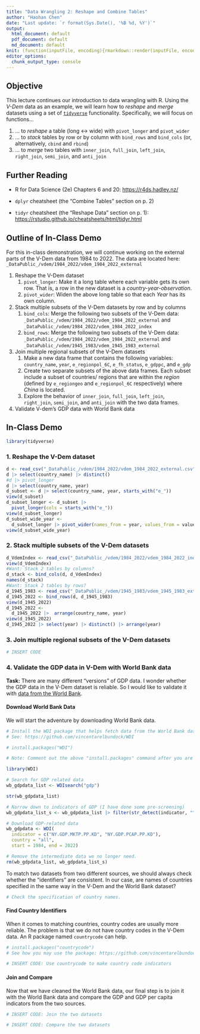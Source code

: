 ---
title: "Data Wrangling 2: Reshape and Combine Tables"
author: "Haohan Chen"
date: "Last update: `r format(Sys.Date(), '%B %d, %Y')`"
output: 
  html_document: default
  pdf_document: default
  md_document: default
knit: (function(inputFile, encoding){rmarkdown::render(inputFile, encoding = encoding, output_format = "all", knit_root_dir = getwd())})
editor_options: 
  chunk_output_type: console
---

## Objective

This lecture continues our introduction to data wrangling with R. Using the *V-Dem* data as an example, we will learn how to *reshape* and *merge* datasets using a set of [`tidyverse`](https://www.tidyverse.org/) functionality. Specifically, we will focus on functions...

1.  ... to *reshape* a table (long \<-\> wide) with `pivot_longer` and `pivot_wider`
2.  ... to *stack* tables by row or by column with `bind_rows` and `bind_cols` (or, alternatively, `cbind` and `rbind`)
3.  ... to *merge* two tables with `inner_join`, `full_join`, `left_join`, `right_join`, `semi_join`, and `anti_join`

## Further Reading

-   R for Data Science (2e) Chapters 6 and 20: <https://r4ds.hadley.nz/>

-   `dplyr` cheatsheet (the "Combine Tables" section on p. 2)

-   `tidyr` cheatsheet (the "Reshape Data" section on p. 1): <https://rstudio.github.io/cheatsheets/html/tidyr.html>

## Outline of In-Class Demo

For this in-class demonstration, we will continue working on the external parts of the V-Dem data from 1984 to 2022. The data are located here: `_DataPublic_/vdem/1984_2022/vdem_1984_2022_external`

1.  Reshape the V-Dem dataset
    1.  `pivot_longer`: Make it a long table where each variable gets its own row. That is, a row in the new dataset is a *country-year-observation*.
    2.  `pivot_wider`: Widen the above long table so that each *Year* has its own column.
2.  Stack multiple subsets of the V-Dem datasets by row and by columns
    1.  `bind_cols`: Merge the following two subsets of the V-Dem data: `_DataPublic_/vdem/1984_2022/vdem_1984_2022_external` and `_DataPublic_/vdem/1984_2022/vdem_1984_2022_index`
    2.  `bind_rows`: Merge the following two subsets of the V-Dem data: `_DataPublic_/vdem/1984_2022/vdem_1984_2022_external` and `_DataPublic_/vdem/1945_1983/vdem_1945_1983_external`
3.  Join multiple regional subsets of the V-Dem datasets
    1.  Make a new data frame that contains the following variables: `country_name`, `year`, `e_regionpol_6C`, `e_fh_status`, `e_gdppc`, and `e_gdp`
    2.  Create two separate subsets of the above data frames. Each subset include a subset of countries/ regions that are within the *region* (defined by `e_regiongeo` and `e_regionpol_6C` respectively) where *China* is located.
    3.  Explore the behavior of `inner_join`, `full_join`, `left_join`, `right_join`, `semi_join`, and `anti_join` with the two data frames.
4.  Validate V-dem's GDP data with World Bank data

## In-Class Demo

```{r}
library(tidyverse)
```

### 1. Reshape the V-Dem dataset

```{r}
d <- read_csv("_DataPublic_/vdem/1984_2022/vdem_1984_2022_external.csv")
d |> select(country_name) |> distinct()
#d |> pivot_longer
d |> select(country_name, year)
d_subset <- d |> select(country_name, year, starts_with("e_"))
view(d_subset)
d_subset_longer <- d_subset |> 
  pivot_longer(cols = starts_with("e_"))
view(d_subset_longer)
d_subset_wide_year <-
  d_subset_longer |> pivot_wider(names_from = year, values_from = value)
view(d_subset_wide_year)
```

### 2. Stack multiple subsets of the V-Dem datasets

```{r}
d_VdemIndex <- read_csv("_DataPublic_/vdem/1984_2022/vdem_1984_2022_index.csv")
view(d_VdemIndex)
#Want: Stack 2 tables by columns?
d_stack <- bind_cols(d, d_VdemIndex)
names(d_stack)
#Want: Stack 2 tables by rows?
d_1945_1983 <- read_csv("_DataPublic_/vdem/1945_1983/vdem_1945_1983_external.csv")
d_1945_2022 <- bind_rows(d, d_1945_1983)
view(d_1945_2022)
d_1945_2022 <- 
  d_1945_2022 |>  arrange(country_name, year)
view(d_1945_2022)
d_1945_2022 |> select(year) |> distinct() |> arrange(year)
```

### 3. Join multiple regional subsets of the V-Dem datasets

```{r}
# INSERT CODE
```

### 4. Validate the GDP data in V-Dem with World Bank data 

**Task:** There are many different "versions" of GDP data. I wonder whether the GDP data in the V-Dem dataset is reliable. So I would like to validate it with [data from the World Bank](https://data.worldbank.org/).

#### Download World Bank Data

We will start the adventure by downloading World Bank data.

```{r}
# Install the WDI package that helps fetch data from the World Bank dataset
# See: https://github.com/vincentarelbundock/WDI

# install.packages("WDI")

# Note: Comment out the above "install.packages" command after you are done with installing the package.
```

```{r}
library(WDI)
```

```{r}
# Search for GDP related data
wb_gdpdata_list <- WDIsearch("gdp")

str(wb_gdpdata_list)

# Narrow down to indicators of GDP (I have done some pre-screening)
wb_gdpdata_list_s <- wb_gdpdata_list |> filter(str_detect(indicator, "^NY\\.GDP"))
```

```{r}
# Download GDP-related data
wb_gdpdata <- WDI(
  indicator = c("NY.GDP.MKTP.PP.KD", "NY.GDP.PCAP.PP.KD"), 
  country = "all", 
  start = 1984, end = 2022)
```

```{r}
# Remove the intermediate data we no longer need.
rm(wb_gdpdata_list, wb_gdpdata_list_s)
```

To match two datasets from two different sources, we should always check whether the "identifiers" are consistent. In our case, are names of countries specified in the same way in the V-Dem and the World Bank dataset?

```{r}
# Check the specification of country names.

```

#### Find Country Identifiers

When it comes to matching countries, country codes are usually more reliable. The problem is that we do not have country codes in the V-Dem data. An R package named `countrycode` can help.

```{r}
# install.packages("countrycode")
# See how you may use the package: https://github.com/vincentarelbundock/countrycode
```

```{r}
# INSERT CODE: Use countrycode to make country code indicators
```

#### Join and Compare

Now that we have cleaned the World Bank data, our final step is to join it with the World Bank data and compare the GDP and GDP per capita indicators from the two sources.

```{r}
# INSERT CODE: Join the two datasets
```

```{r}
# INSERT CODE: Compare the two datasets
```
